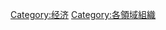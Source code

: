 {{Catnav|頁面分類|人类社会|经济|经济学}}
{{Catnav|頁面分類|人类社会|组织}}
{{Catnav|頁面分類|人类社会|科技|系统|组织}}
{{Catnav|頁面分類|人类社会|社会科学|经济学}}
{{Catmore}}

[[Category:经济|Category:经济]]
[[Category:各領域組織|Category:各領域組織]]